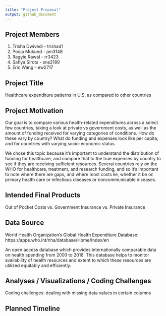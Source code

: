 ```yaml
---
title: "Project Proposal"
output: github_document
---
```


## Project Members

1. Trisha Dwivedi - trishad1
2. Pooja Mukund - pm3148 
3. Ragyie Rawal - rr3423
4. Safiya Sirota - sns2189
5. Eric Wang - ew2717

## Project Title

Healthcare expenditure patterns in U.S. as compared to other countries

## Project Motivation

Our goal is to compare various health-related expenditures across a select few countries, taking a look at private vs government costs, as well as the amount of funding received for varying categories of conditions. How do these vary by country? What do funding and expenses look like per capita, and for countries with varying socio-economic status.

We chose this topic because it’s important to understand the distribution of funding for healthcare, and compare that to the true expenses by country to see if they are receiving sufficient resources. Several countries rely on the WHO for healthcare, treatment, and research funding, and so it's important to note where there are gaps, and where most costs lie, whether it be on primary health care or infectious diseases or noncommunicable  diseases.

## Intended Final Products

Out of Pocket Costs vs. Government Insurance vs. Private Insurance 

## Data Source

World Health Organization's Global Health Expenditure Database: https://apps.who.int/nha/database/Home/Index/en

An open access database which provides internationally comparable data on health spending from 2000 to 2018.
This database helps to monitor availability of health resources and extent to which these resources are utilized equitably and efficiently.

## Analyses / Visualizations / Coding Challenges

Coding challenges: dealing with missing data values in certain columns 

## Planned Timeline


